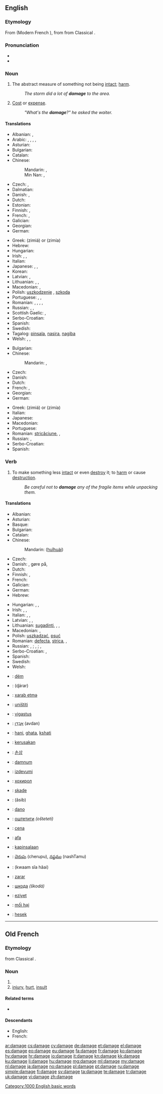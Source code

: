 ==English==

{{wikipedia}}

===Etymology===
From {{etyl|fro|en}} {{term|damage|lang=fro}} (Modern French {{term|dommage|lang=fr}}), from {{etyl|VL.|en}} {{recons|damnaticum|lang=VL.|sc=Latn}} from  Classical {{etyl|la|en}} {{term|damnum|lang=la}}.

===Pronunciation===
* {{IPA|/ˈdæmɪdʒ/}}
* {{audio|en-us-damage.ogg|Audio (US)}}

===Noun===
{{en-noun}}

# The abstract measure of something not being [[intact]]; [[harm]].
#: ''The storm did a lot of '''damage''' to the area.''
# {{context|slang}} [[cost|Cost]] or [[expense]].
#: ''"What's the '''damage'''?" he asked the waiter.''

====Translations====
{{trans-top|abstract measure of something not being intact; harm}}
* Albanian: {{t-|sq|dëmtim|m}}, {{t-|sq|dëm|m}}
* Arabic: {{t-|ar|عطل|m|tr=3uTl}}, {{t-|ar|ضرر|m|tr=Darar}}, {{t-|ar|أضرار|m|tr='iDraar}}, {{t-|ar|تلف|m|tr=talaf}}, {{t-|ar|خسارة|f|tr=khasaara}}
* Asturian: {{t-|ast|dañu|m}}
* Bulgarian: {{t+|bg|щета|f}}
* Catalan: {{t-|ca|dany|m}}
* Chinese:
*: Mandarin: {{t-|cmn|損害|sc=Hani}}, {{t|cmn|损害|tr=sǔnhài|sc=Hani}}
*: Min Nan: {{t+|nan|損害|tr=sún-hāi|sc=Hans}}, {{t-|nan|敗害|tr=pāi-hāi|sc=Hans}}
* Czech: {{t-|cs|poškození|n}}, {{t+|cs|škoda|f}}
* Dalmatian: {{tø|dlm|damno}}
* Danish: {{t+|da|skade|c}}, {{t-|da|beskadigelse|c}}
* Dutch: {{t+|nl|schade}}
* Estonian: {{t-|et|kahju}}
* Finnish: {{t+|fi|vaurio}}, {{t+|fi|vahinko}}
* French: {{t+|fr|dégât|m}}, {{t+|fr|dommage|m}}
* Galician: {{t-|gl|dano|m}}
* Georgian: {{t-|ka|ზიანი|sc=Geor|tr=ziani}}
* German: {{t+|de|Schaden|m}}
{{trans-mid}}
* Greek: {{t+|el|ζημιά|f}} (zimiá) or {{t+|el|ζημία|f}} (zimía)
* Hebrew: {{t-|he|נזק|m|tr=nezeq}}
* Hungarian: {{t+|hu|kár}}
* Irish: {{t-|ga|damáiste|m}}, {{t-|ga|díobháil|f}}, {{t-|ga|millteanas|m}}
* Italian: {{t+|it|danno|m}}
* Japanese: {{t-|ja|痛手|tr=いたで, itade}}, {{t+|ja|損害|tr=そんがい, songai}}, {{t+|ja|損傷|tr=そんしょう, sonshō}}
* Korean: {{t+|ko|손해|sc=Kore}}
* Latvian: {{t-|lv|bojājums|m}}, {{t-|lv|postījums|m}}
* Lithuanian: {{t-|lt|žala|f}}, {{t+|lt|nuostolis|m}}, {{t-|lt|sugadinimas|m}}
* Macedonian: {{t-|mk|штета|f|tr=štéta|sc=Cyrl}}, {{t-|mk|оштетување|n|tr=oštetúvanje|sc=Cyrl}}
* Polish: [[uszkodzenie]] {{n}}, [[szkoda]] {{f}}
* Portuguese: {{t-|pt|avaria|f}}, {{t+|pt|dano|m}}, {{t+|pt|estrago|m}}
* Romanian: {{t-|ro|avarie}}, {{t-|ro|daună}}, {{t-|ro|pagubă}}, {{t-|ro|avarii|f-p}}, {{t-|ro|daună|f-p}}
* Russian: {{t+|ru|повреждение|n|tr=povreždénije}}, {{t+|ru|ущерб|m|tr=uščérb}}, {{t+|ru|вред|m|tr=vred}}
* Scottish Gaelic: {{t-|gd|coire|f}}, {{t-|gd|milleadh|m}}
* Serbo-Croatian: {{t-|sh|šteta|f|alt=štȅta}}
* Spanish: {{t+|es|daño|m}}
* Swedish: {{t+|sv|skada|c}}
* Tagalog: [[pinsala]], [[nasira]], [[nagiba]]
* Welsh: {{t+|cy|difrod|m}}, {{t-|cy|amhariad|m}}, {{t-|cy|amhariadau|p}}
{{trans-bottom}}

{{trans-top|cost or expense}}
* Bulgarian: {{t+|bg|вреда|f}}
* Chinese:
*: Mandarin: {{t-|cmn|損失|sc=Hani}}, {{t|cmn|损失|tr=sǔnshī|sc=Hani}}
* Czech: {{t+|cs|cena|f}}
* Danish: {{t+|da|skade|c}}
* Dutch: {{t+|nl|schade}}
* French: {{t+|fr|dégât|m}}, {{t+|fr|dommage|m}}
* Georgian: {{t-|ka|ზარალი|sc=Geor|tr=zarali}}
* German: {{t+|de|Schaden|m}}
{{trans-mid}}
* Greek: {{t+|el|ζημιά|f}} (zimiá) or {{t+|el|ζημία|f}} (zimía)
* Italian: {{t+|it|danno|m}}
* Japanese: {{t+|ja|損失|tr=そんしつ, sonshitsu}}
* Macedonian: {{t-|mk|штета|f|tr=štéta|sc=Cyrl}}
* Portuguese: {{t+|pt|estrago|m}}
* Romanian: [[stricăciune]], {{t-|ro|pagube|f-p}}, {{t-|ro|daune|f-p}}
* Russian: {{t+|ru|ущерб|m|tr=uščérb}}, {{t+|ru|убыток|m|tr=ubýtok}}
* Serbo-Croatian: {{t-|sh|šteta|f|alt=štȅta}}
* Spanish: {{t+|es|daño|m}}
{{trans-bottom}}

===Verb===
{{en-verb|damag|ing}}

# To make something less [[intact]] or even [[destroy]] it; to [[harm]] or cause [[destruction]].
#: ''Be careful not to '''damage''' any of the fragile items while unpacking them.''

====Translations====
{{trans-top|to make something less intact or even destroy it; to harm or cause destruction}}
* Albanian: {{t-|sq|dëmtoj}}
* Asturian: {{t-|ast|dañar}}
* Basque: {{t+|eu|kalte egin}}
* Bulgarian: {{t+|bg|повреждам}}
* Catalan: {{t+|ca|danyar}}
* Chinese:
*: Mandarin: {{zh-ts|毀壞|毁坏}} ([[huǐ]][[huài]])
* Czech: {{t-|cs|poškodit}}
* Danish: {{t-|da|beskadige}}, gøre {{t+|da|skade}} på, {{t-|da|tilføje}} {{t+|da|skade}}
* Dutch: {{t+|nl|beschadigen}}
* Finnish: {{t+|fi|vaurioittaa}}, {{t+|fi|vahingoittaa}}
* French: {{t+|fr|endommager}}
* Galician: {{t-|gl|danar}}
* German: {{t+|de|beschädigen}}
* Hebrew: {{t+|he|הזיק|tr=hizík}}
{{trans-mid}}
* Hungarian: {{t+|hu|megkárosít}}, {{t+|hu|megrongál}}, {{t+|hu|tönkretesz}}
* Irish: {{t-|ga|damáistigh}}, {{t-|ga|déan}} {{t-|ga|damáiste}}, {{t-|ga|déan}} {{t-|ga|díobháil}}
* Italian: {{t+|it|danneggiare}}, {{t+|it|rovinare}}, {{t+|it|macchiare}}
* Latvian: {{t-|lv|sabojāt}}, {{t-|lv|sasist}}, {{t-|lv|sapostīt}}
* Lithuanian: [[sugadinti]], {{t-|lt|padaryti nuostolių}}, {{t-|lt|padaryti žalos}}, {{t-|lt|pakenkti}}
* Macedonian: {{t-|mk|оштетува|tr=oštétuva|sc=Cyrl}}, {{t-|mk|расипува|tr=rasípuva|sc=Cyrl}}
* Polish: [[uszkadzać]], [[psuć]]
* Romanian: [[defecta]], [[strica]], {{t-|ro|deteriora}}, {{t-|ro|avaria}}
* Russian: {{t+|ru|повреждать|tr=povreždát’}} {{impf}}, {{t+|ru|повредить|tr=povredít’}} {{pf.}}; {{t+|ru|портить|tr=pórtit’}} {{impf}}, {{t+|ru|испортить|tr=ispórtit’}} {{pf.}}; {{t-|ru|наносить ущерб|tr=nanosít’ uščérb}} {{impf}}, {{t-|ru|нанести ущерб|tr=nanestí uščérb}} {{pf.}}
* Serbo-Croatian: {{t-|sh|oštetiti}}, {{t-|sh|pokvariti}}
* Spanish: {{t+|es|dañar}}
* Swedish: {{t+|sv|skada}}
* Welsh: {{t+|cy|amharu}}
{{trans-bottom}}

{{checktrans-top}}
* {{ttbc|sq}}: [[dëm]]
* {{ttbc|ar}}: {{Arab|[[ضرر]]}} (ɖárar)
* {{ttbc|az}}: [[xarab etmə]]
* {{ttbc|sh}}: [[uništiti]]
* {{ttbc|et}}: [[vigastus]]
* {{ttbc|he}}: [[אבדן|אָבְדָן]] (avdan)
* {{ttbc|hi}}: [[hani]], [[ghata]], [[kshati]]
* {{ttbc|id}}: [[kerusakan]]
* {{ttbc|ko}}: [[손상]] {{qualifier|sonsang}}
{{trans-mid}}
* {{ttbc|la}}: [[damnum]] {{n}}
* {{ttbc|lv}}: [[izdevumi]]
* {{ttbc|mn}}: [[хохирол]] {{qualifier|hohirol}}
* {{ttbc|no}}: [[skade]]
* {{ttbc|fa}}: {{fa-Arab|[[آسیب]]}} (âsib)
* {{ttbc|pt}}: [[dano]]
* {{ttbc|sh}}: [[оштетити]] ''(ošteteti)''
* {{ttbc|sk}}: [[cena]]
* {{ttbc|sw}}: [[afa]]
* {{ttbc|tl}}: [[kapinsalaan]]
* {{ttbc|te}}: [[చెరుపు]] (cherupu), [[నష్టము]] (nashTamu)
* {{ttbc|th}}: {{Thai|[[ความเสียหาย]]}} (kwaam sĭa hăai)
* {{ttbc|tr}}: [[zarar]]
* {{ttbc|uk}}: [[шкода]] ''(škodá)''
* {{ttbc|ug}}: [[eziyet]]
* {{ttbc|vi}}: [[mối hại]]
* {{ttbc|yi}}: [[hesek]]
{{trans-bottom}}

[[Category:1000 English basic words]]

----

==Old French==

===Etymology===
{{etyl|VL.|fro}} {{recons|damnaticum|lang=VL.|sc=Latn}} from  Classical {{etyl|la|fro}} {{term|damnum|lang=la}}.

===Noun===
{{fro-noun|m}}

# {{l/en|damage}}
# [[injury]], [[hurt]], [[insult]]

====Related terms====
* {{l/fro|damagier}}

====Descendants====
* English: {{l/en|damage}}
* French: {{l/fr|dommage}}

[[ar:damage]]
[[cs:damage]]
[[cy:damage]]
[[de:damage]]
[[et:damage]]
[[el:damage]]
[[es:damage]]
[[eo:damage]]
[[eu:damage]]
[[fa:damage]]
[[fr:damage]]
[[ko:damage]]
[[hy:damage]]
[[hr:damage]]
[[io:damage]]
[[it:damage]]
[[kn:damage]]
[[kk:damage]]
[[ku:damage]]
[[li:damage]]
[[hu:damage]]
[[mg:damage]]
[[ml:damage]]
[[my:damage]]
[[nl:damage]]
[[ja:damage]]
[[no:damage]]
[[pl:damage]]
[[pt:damage]]
[[ru:damage]]
[[simple:damage]]
[[fi:damage]]
[[sv:damage]]
[[ta:damage]]
[[te:damage]]
[[tr:damage]]
[[uk:damage]]
[[vi:damage]]
[[zh:damage]]